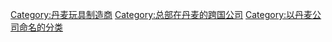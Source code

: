{{Catnav|頁面分類|人类社会|生活|娱乐|玩具}}
{{Catnav|頁面分類|人类社会|文化|娱乐|玩具}}
{{Commonscat|Lego}}

[[Category:丹麦玩具制造商|Category:丹麦玩具制造商]]
[[Category:总部在丹麦的跨国公司|Category:总部在丹麦的跨国公司]]
[[Category:以丹麦公司命名的分类|Category:以丹麦公司命名的分类]]